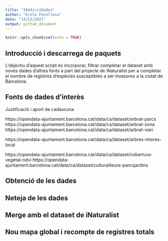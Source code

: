 ```yaml
---
title: "3AddicioDades"
author: "Erola Fenollosa"
date: "14/12/2021"
output: github_document
---
```


```r
knitr::opts_chunk$set(echo = TRUE)
```

## Introducció i descarrega de paquets
L'objectiu d'aquest script és incorporar, filtrar completar el dataset amb noves dades d'altres fonts a part del projecte de iNaturalist per a completar el nombre de registres d'espècies susceptibles a ser invasores a la ciutat de Barcelona.


## Fonts de dades d'interès
Justificació i aport de cadascuna

https://opendata-ajuntament.barcelona.cat/data/ca/dataset/arbrat-parcs
https://opendata-ajuntament.barcelona.cat/data/ca/dataset/arbrat-zona
https://opendata-ajuntament.barcelona.cat/data/ca/dataset/arbrat-viari


https://opendata-ajuntament.barcelona.cat/data/ca/dataset/arbres-interes-local


https://opendata-ajuntament.barcelona.cat/data/ca/dataset/cobertura-vegetal-ndvi 
https://opendata-ajuntament.barcelona.cat/data/ca/dataset/culturailleure-parcsjardins

## Obtenció de les dades

## Neteja de les dades

## Merge amb el dataset de iNaturalist

## Nou mapa global i recompte de registres totals
